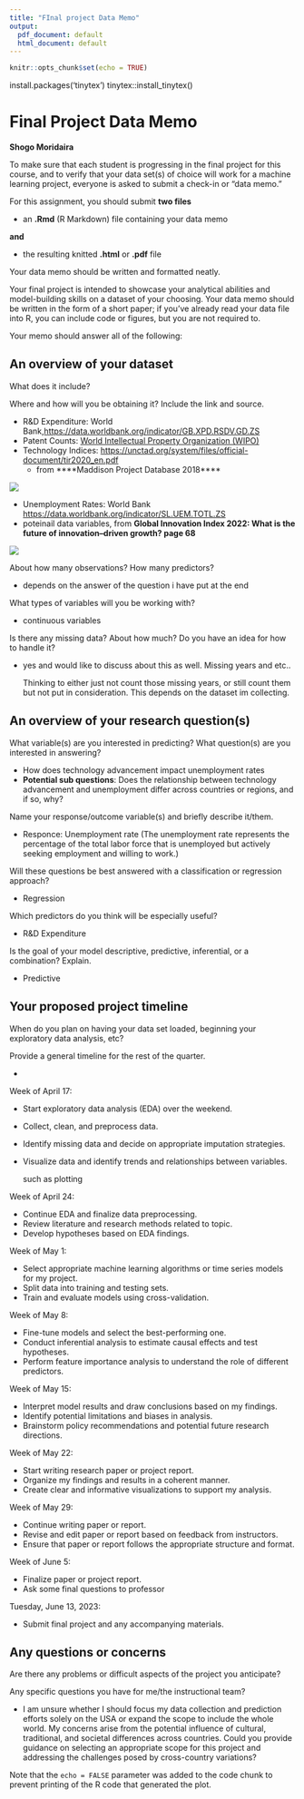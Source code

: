```yaml
---
title: "FInal project Data Memo"
output:
  pdf_document: default
  html_document: default
---
```


```r
knitr::opts_chunk$set(echo = TRUE)
```
install.packages('tinytex')
tinytex::install_tinytex()

# Final Project Data Memo
**Shogo Moridaira**

To make sure that each student is progressing in the final project for this course, and to verify that your data set(s) of choice will work for a machine learning project, everyone is asked to submit a check-in or "data memo."

For this assignment, you should submit **two files**

- an **.Rmd** (R Markdown) file containing your data memo

**and**

- the resulting knitted **.html** or **.pdf** file

Your data memo should be written and formatted neatly.

Your final project is intended to showcase your analytical abilities and model-building skills on a dataset of your choosing. Your data memo should be written in the form of a short paper; if you've already read your data file into R, you can include code or figures, but you are not required to. 

Your memo should answer all of the following:

## **An overview of your dataset**

What does it include?

Where and how will you be obtaining it? Include the link and source.

- R&D Expenditure: World Bank,[https://data.worldbank.org/indicator/GB.XPD.RSDV.GD.ZS](https://data.worldbank.org/indicator/GB.XPD.RSDV.GD.ZS)
- Patent Counts: [World Intellectual Property Organization (WIPO)](https://www.wipo.int/ipstats/en/statistics/country_profile/#U)
- Technology Indices: [https://unctad.org/system/files/official-document/tir2020_en.pdf](https://unctad.org/system/files/official-document/tir2020_en.pdf)
    - from ****Maddison Project Database 2018****
    
![](/Users/moridairashogo/Desktop/Pictures/graph1.png)

- Unemployment Rates: World Bank [https://data.worldbank.org/indicator/SL.UEM.TOTL.ZS](https://data.worldbank.org/indicator/SL.UEM.TOTL.ZS)
- poteinail data variables, from **Global Innovation Index 2022: What is the future of innovation–driven growth? page 68**

![](/Users/moridairashogo/Desktop/Pictures/graph2.png)

About how many observations? How many predictors?

- depends on the answer of the question i have put at the end

What types of variables will you be working with?

- continuous variables

Is there any missing data? About how much? Do you have an idea for how to handle it?

- yes and would like to discuss about this as well. Missing years and etc..
    
    Thinking to either just not count those missing years, or still count them but not put in consideration. This depends on the dataset im collecting. 
    

## **An overview of your research question(s)**

What variable(s) are you interested in predicting? What question(s) are you interested in answering?

- How does technology advancement impact unemployment rates
- **Potential sub questions**: Does the relationship between technology advancement and unemployment differ across countries or regions, and if so, why?

Name your response/outcome variable(s) and briefly describe it/them.

- Responce: Unemployment rate (The unemployment rate represents the percentage of the total labor force that is unemployed but actively seeking employment and willing to work.)

Will these questions be best answered with a classification or regression approach?

- Regression

Which predictors do you think will be especially useful?

- R&D Expenditure

Is the goal of your model descriptive, predictive, inferential, or a combination? Explain.

- Predictive

## **Your proposed project timeline**

When do you plan on having your data set loaded, beginning your exploratory data analysis, etc?

Provide a general timeline for the rest of the quarter.

- 

Week of April 17:

- Start exploratory data analysis (EDA) over the weekend.
- Collect, clean, and preprocess data.
- Identify missing data and decide on appropriate imputation strategies.
- Visualize data and identify trends and relationships between variables.
    
    such as plotting 
    

Week of April 24:

- Continue EDA and finalize data preprocessing.
- Review literature and research methods related to topic.
- Develop hypotheses based on EDA findings.

Week of May 1:

- Select appropriate machine learning algorithms or time series models for my project.
- Split data into training and testing sets.
- Train and evaluate models using cross-validation.

Week of May 8:

- Fine-tune models and select the best-performing one.
- Conduct inferential analysis to estimate causal effects and test hypotheses.
- Perform feature importance analysis to understand the role of different predictors.

Week of May 15:

- Interpret  model results and draw conclusions based on my findings.
- Identify potential limitations and biases in analysis.
- Brainstorm policy recommendations and potential future research directions.

Week of May 22:

- Start writing research paper or project report.
- Organize my findings and results in a coherent manner.
- Create clear and informative visualizations to support my analysis.

Week of May 29:

- Continue writing paper or report.
- Revise and edit paper or report based on feedback from instructors.
- Ensure that  paper or report follows the appropriate structure and format.

Week of June 5:

- Finalize paper or project report.
- Ask some final questions to professor

Tuesday, June 13, 2023:

- Submit final project and any accompanying materials.

## **Any questions or concerns**

Are there any problems or difficult aspects of the project you anticipate?

Any specific questions you have for me/the instructional team?

- I am unsure whether I should focus my data collection and prediction efforts solely on the USA or expand the scope to include the whole world. My concerns arise from the potential influence of cultural, traditional, and societal differences across countries. Could you provide guidance on selecting an appropriate scope for this project and addressing the challenges posed by cross-country variations?

Note that the `echo = FALSE` parameter was added to the code chunk to prevent printing of the R code that generated the plot.
